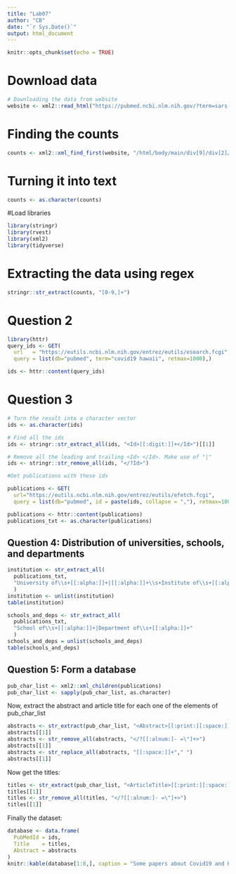 ```yaml
---
title: "Lab07"
author: "CB"
date: "`r Sys.Date()`"
output: html_document
---
```


```r
knitr::opts_chunk$set(echo = TRUE)
```

# Download data
```r
# Downloading the data from website
website <- xml2::read_html("https://pubmed.ncbi.nlm.nih.gov/?term=sars-cov-2")
```

# Finding the counts
```r
counts <- xml2::xml_find_first(website, "/html/body/main/div[9]/div[2]/div[2]/div[1]/div[1]/span")
```


# Turning it into text
```r
counts <- as.character(counts)
```

#Load libraries
```r
library(stringr)
library(rvest)
library(xml2)
library(tidyverse)
```
# Extracting the data using regex
```r
stringr::str_extract(counts, "[0-9,]+")
```
# Question 2
```r
library(httr)
query_ids <- GET(
  url   = "https://eutils.ncbi.nlm.nih.gov/entrez/eutils/esearch.fcgi",
  query = list(db="pubmed", term="covid19 hawaii", retmax=1000),)

ids <- httr::content(query_ids)
```

# Question 3
```r
# Turn the result into a character vector
ids <- as.character(ids)

# Find all the ids 
ids <- stringr::str_extract_all(ids, "<Id>[[:digit:]]+</Id>")[[1]]

# Remove all the leading and trailing <Id> </Id>. Make use of "|"
ids <- stringr::str_remove_all(ids, "</?Id>")

```


```r
#Get publications with these ids

publications <- GET(
  url="https://eutils.ncbi.nlm.nih.gov/entrez/eutils/efetch.fcgi", 
  query = list(db="pubmed", id = paste(ids, collapse = ","), retmax=1000, rettype="abstract"))

```
```r
publications <- httr::content(publications)
publications_txt <- as.character(publications)
```

## Question 4: Distribution of universities, schools, and departments

```r
institution <- str_extract_all(
  publications_txt,
  "University of\\s+[[:alpha:]]+|[[:alpha:]]+\\s+Institute of\\s+[[:alpha:]]+"
  ) 
institution <- unlist(institution)
table(institution)
```
```r
schools_and_deps <- str_extract_all(
  publications_txt,
  "School of\\s+[[:alpha:]]+|Department of\\s+[[:alpha:]]+"
  )
schools_and_deps = unlist(schools_and_deps)
table(schools_and_deps)
```

## Question 5: Form a database

```r
pub_char_list <- xml2::xml_children(publications)
pub_char_list <- sapply(pub_char_list, as.character)
```

Now, extract the abstract and article title for each one of the elements of pub_char_list

```r
abstracts <- str_extract(pub_char_list, "<Abstract>[[:print:][:space:]]+</Abstract>")
abstracts[[1]]
abstracts <- str_remove_all(abstracts, "</?[[:alnum:]- =\"]+>") 
abstracts[[1]]
abstracts <- str_replace_all(abstracts, "[[:space:]]+"," ")
abstracts[[1]]
```

Now get the titles:

```r
titles <- str_extract(pub_char_list, "<ArticleTitle>[[:print:][:space:]]+</ArticleTitle>")
titles[[1]]
titles <- str_remove_all(titles, "</?[[:alnum:]- =\"]+>")
titles[[1]]
```

Finally the dataset:

```r
database <- data.frame(
  PubMedId = ids,
  Title    = titles,
  Abstract = abstracts
)
knitr::kable(database[1:8,], caption = "Some papers about Covid19 and Hawaii")
```

